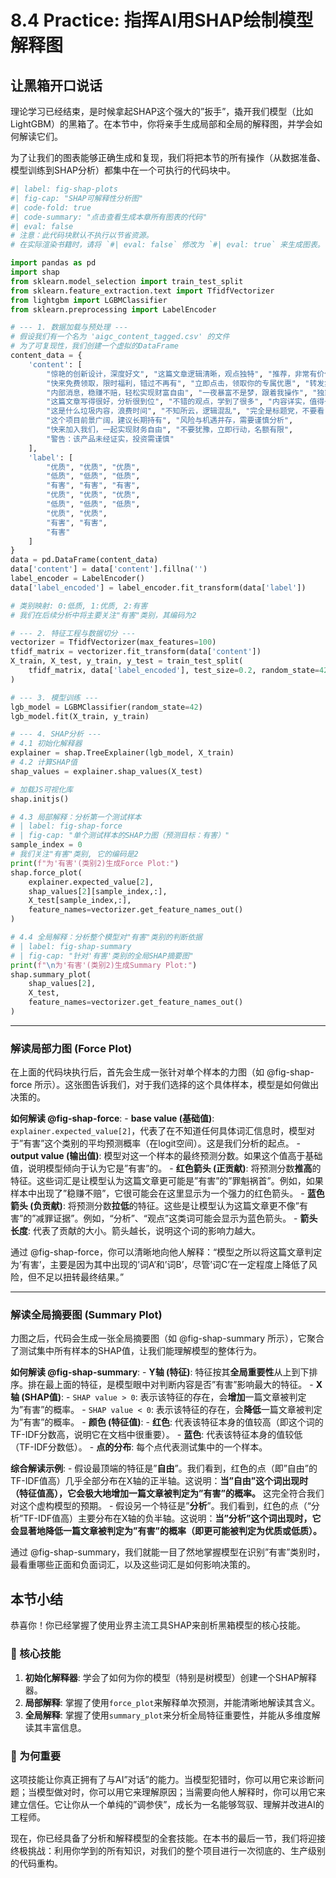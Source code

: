 # 8.4 Practice: 指挥AI用SHAP绘制模型解释图

## 让黑箱开口说话

理论学习已经结束，是时候拿起SHAP这个强大的"扳手"，撬开我们模型（比如LightGBM）的黑箱了。在本节中，你将亲手生成局部和全局的解释图，并学会如何解读它们。

为了让我们的图表能够正确生成和复现，我们将把本节的所有操作（从数据准备、模型训练到SHAP分析）都集中在一个可执行的代码块中。

```python
#| label: fig-shap-plots
#| fig-cap: "SHAP可解释性分析图"
#| code-fold: true
#| code-summary: "点击查看生成本章所有图表的代码"
#| eval: false
# 注意：此代码块默认不执行以节省资源。
# 在实际渲染书籍时，请将 `#| eval: false` 修改为 `#| eval: true` 来生成图表。

import pandas as pd
import shap
from sklearn.model_selection import train_test_split
from sklearn.feature_extraction.text import TfidfVectorizer
from lightgbm import LGBMClassifier
from sklearn.preprocessing import LabelEncoder

# --- 1. 数据加载与预处理 ---
# 假设我们有一个名为 'aigc_content_tagged.csv' 的文件
# 为了可复现性，我们创建一个虚拟的DataFrame
content_data = {
    'content': [
        "惊艳的创新设计，深度好文", "这篇文章逻辑清晰，观点独特", "推荐，非常有价值的分享",
        "快来免费领取，限时福利，错过不再有", "立即点击，领取你的专属优惠", "转发集赞，赢取大奖",
        "内部消息，稳赚不赔，轻松实现财富自由", "一夜暴富不是梦，跟着我操作", "独家内幕，绝密资料",
        "这篇文章写得很好，分析很到位", "不错的观点，学到了很多", "内容详实，值得一看",
        "这是什么垃圾内容，浪费时间", "不知所云，逻辑混乱", "完全是标题党，不要看",
        "这个项目前景广阔，建议长期持有", "风险与机遇并存，需要谨慎分析",
        "快来加入我们，一起实现财务自由", "不要犹豫，立即行动，名额有限",
        "警告：该产品未经证实，投资需谨慎"
    ],
    'label': [
        "优质", "优质", "优质",
        "低质", "低质", "低质",
        "有害", "有害", "有害",
        "优质", "优质", "优质",
        "低质", "低质", "低质",
        "优质", "优质",
        "有害", "有害",
        "有害"
    ]
}
data = pd.DataFrame(content_data)
data['content'] = data['content'].fillna('')
label_encoder = LabelEncoder()
data['label_encoded'] = label_encoder.fit_transform(data['label'])

# 类别映射: 0:低质, 1:优质, 2:有害
# 我们在后续分析中将主要关注"有害"类别，其编码为2

# --- 2. 特征工程与数据切分 ---
vectorizer = TfidfVectorizer(max_features=100)
tfidf_matrix = vectorizer.fit_transform(data['content'])
X_train, X_test, y_train, y_test = train_test_split(
    tfidf_matrix, data['label_encoded'], test_size=0.2, random_state=42, stratify=data['label_encoded']
)

# --- 3. 模型训练 ---
lgb_model = LGBMClassifier(random_state=42)
lgb_model.fit(X_train, y_train)

# --- 4. SHAP分析 ---
# 4.1 初始化解释器
explainer = shap.TreeExplainer(lgb_model, X_train)
# 4.2 计算SHAP值
shap_values = explainer.shap_values(X_test)

# 加载JS可视化库
shap.initjs()

# 4.3 局部解释：分析第一个测试样本
# | label: fig-shap-force
# | fig-cap: "单个测试样本的SHAP力图（预测目标：有害）"
sample_index = 0
# 我们关注"有害"类别, 它的编码是2
print(f"为'有害'(类别2)生成Force Plot:")
shap.force_plot(
    explainer.expected_value[2], 
    shap_values[2][sample_index,:], 
    X_test[sample_index,:],
    feature_names=vectorizer.get_feature_names_out()
)

# 4.4 全局解释：分析整个模型对"有害"类别的判断依据
# | label: fig-shap-summary
# | fig-cap: "针对'有害'类别的全局SHAP摘要图"
print(f"\n为'有害'(类别2)生成Summary Plot:")
shap.summary_plot(
    shap_values[2], 
    X_test,
    feature_names=vectorizer.get_feature_names_out()
)

```

---

### 解读局部力图 (Force Plot)

在上面的代码块执行后，首先会生成一张针对单个样本的力图（如 @fig-shap-force 所示）。这张图告诉我们，对于我们选择的这个具体样本，模型是如何做出决策的。

**如何解读 @fig-shap-force**:
-   **base value (基础值)**: `explainer.expected_value[2]`，代表了在不知道任何具体词汇信息时，模型对于"有害"这个类别的平均预测概率（在logit空间）。这是我们分析的起点。
-   **output value (输出值)**: 模型对这一个样本的最终预测分数。如果这个值高于基础值，说明模型倾向于认为它是"有害"的。
-   **红色箭头 (正贡献)**: 将预测分数**推高**的特征。这些词汇是让模型认为这篇文章更可能是"有害"的"罪魁祸首"。例如，如果样本中出现了"稳赚不赔"，它很可能会在这里显示为一个强力的红色箭头。
-   **蓝色箭头 (负贡献)**: 将预测分数**拉低**的特征。这些是让模型认为这篇文章更不像"有害"的"减罪证据"。例如，"分析"、"观点"这类词可能会显示为蓝色箭头。
-   **箭头长度**: 代表了贡献的大小。箭头越长，说明这个词的影响力越大。

通过 @fig-shap-force，你可以清晰地向他人解释："模型之所以将这篇文章判定为'有害'，主要是因为其中出现的'词A'和'词B'，尽管'词C'在一定程度上降低了风险，但不足以扭转最终结果。"

---

### 解读全局摘要图 (Summary Plot)

力图之后，代码会生成一张全局摘要图（如 @fig-shap-summary 所示），它聚合了测试集中所有样本的SHAP值，让我们能理解模型的整体行为。

**如何解读 @fig-shap-summary**:
-   **Y轴 (特征)**: 特征按其**全局重要性**从上到下排序。排在最上面的特征，是模型眼中对判断内容是否"有害"影响最大的特征。
-   **X轴 (SHAP值)**:
    -   `SHAP value > 0`: 表示该特征的存在，会**增加**一篇文章被判定为"有害"的概率。
    -   `SHAP value < 0`: 表示该特征的存在，会**降低**一篇文章被判定为"有害"的概率。
-   **颜色 (特征值)**:
    -   **红色**: 代表该特征本身的值较高（即这个词的TF-IDF分数高，说明它在文档中很重要）。
    -   **蓝色**: 代表该特征本身的值较低（TF-IDF分数低）。
-   **点的分布**: 每个点代表测试集中的一个样本。

**综合解读示例**:
-   假设最顶端的特征是"**自由**"。我们看到，红色的点（即"自由"的TF-IDF值高）几乎全部分布在X轴的正半轴。这说明：**当"自由"这个词出现时（特征值高），它会极大地增加一篇文章被判定为"有害"的概率。** 这完全符合我们对这个虚构模型的预期。
-   假设另一个特征是"**分析**"。我们看到，红色的点（"分析"TF-IDF值高）主要分布在X轴的负半轴。这说明：**当"分析"这个词出现时，它会显著地降低一篇文章被判定为"有害"的概率（即更可能被判定为优质或低质）。**

通过 @fig-shap-summary，我们就能一目了然地掌握模型在识别"有害"类别时，最看重哪些正面和负面词汇，以及这些词汇是如何影响决策的。

## 本节小结

恭喜你！你已经掌握了使用业界主流工具SHAP来剖析黑箱模型的核心技能。

### 🎯 核心技能
1.  **初始化解释器**: 学会了如何为你的模型（特别是树模型）创建一个SHAP解释器。
2.  **局部解释**: 掌握了使用`force_plot`来解释单次预测，并能清晰地解读其含义。
3.  **全局解释**: 掌握了使用`summary_plot`来分析全局特征重要性，并能从多维度解读其丰富信息。

### 🤔 为何重要
这项技能让你真正拥有了与AI"对话"的能力。当模型犯错时，你可以用它来诊断问题；当模型做对时，你可以用它来理解原因；当需要向他人解释时，你可以用它来建立信任。它让你从一个单纯的"调参侠"，成长为一名能够驾驭、理解并改进AI的工程师。

现在，你已经具备了分析和解释模型的全套技能。在本书的最后一节，我们将迎接终极挑战：利用你学到的所有知识，对我们的整个项目进行一次彻底的、生产级别的代码重构。 